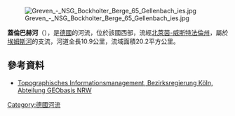 {{Coord|52|3|43.57|N|7|39|12.67|E|display=title}}
[[Image:Greven_-_NSG_Bockholter_Berge_65_Gellenbach_ies.jpg|right]]

'''蓋倫巴赫河'''（{{lang-de|Gellenbach}}），是[[德國|德國]]的河流，位於該國西部，流經[[北萊茵-威斯特法倫州|北萊茵-威斯特法倫州]]，屬於[[埃姆斯河|埃姆斯河]]的支流，河道全長10.9公里，流域面積20.2平方公里。

==參考資料==
* [http://www.tim-online.nrw.de/tim-online/nutzung/index.html Topographisches Informationsmanagement, Bezirksregierung Köln, Abteilung GEObasis NRW]

{{Germany-geo-stub}}
[[Category:德國河流|Category:德國河流]]